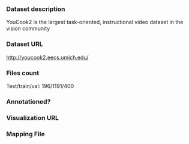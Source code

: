 ### Dataset description

YouCook2 is the largest task-oriented, instructional video dataset in the vision community

### Dataset URL

http://youcook2.eecs.umich.edu/

### Files count

Test/train/val: 196/1191/400

### Annotationed?

### Visualization URL

### Mapping File